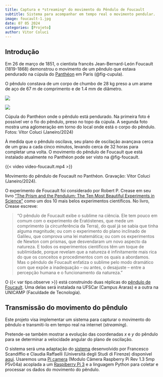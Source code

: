 ```yaml
---
title: Captura e *streaming* do movimento do Pêndulo de Foucault
subtitle: Sistema para acompanhar em tempo real o movimento pendular.
image: foucault-1.jpg
date: 07 05 2024
categories: [Projeto]
author: Vitor Coluci
---
```


## Introdução

Em 26 de março de 1851, o cientista francês Jean-Bernard-León Foucault (1819-1868) demonstrou o movimento de um pêndulo que estava pendurado na cúpula do [Panthéon](https://pt.wikipedia.org/wiki/Pante%C3%A3o_(Paris)){.external} em Paris (@fig-cupula). 

O pêndulo constava de um corpo de chumbo de 28 kg preso a um arame de aço de 67 m de comprimento e de 1.4 mm de diâmetro.

::: {#fig-cupula layout-ncol=2}

![](cupula-1.jpg)

![](cupula-2.jpg)

Cúpula do Panthéon onde o pêndulo está pendurado. Na primeira foto é possível ver o fio do pêndulo, preso no topo da cúpula. A segunda foto mostra uma aglomeração em torno do local onde está o corpo do pêndulo. Fotos: Vitor Coluci (Janeiro/2024)
:::

À medida que o pêndulo oscilava, seu plano de oscilação avançava cerca de um grau a cada cinco minutos, levando cerca de 32 horas para completar uma volta. O movimento do pêndulo de Foucault que está instalado atualmente no Panthéon pode ser visto na @fig-foucault.

::: {#fig-foucault}

{{< video video-foucault.mp4 >}}

Movimento do pêndulo de Foucault no Panthéon. Gravação: Vitor Coluci (Janeiro/2024).

:::

O experimento de Foucault foi considerado por Robert P. Crease em seu livro ["The Prism and the Pendulum: The Ten Most Beautiful Experiments in Science"](https://www.amazon.com/Prism-Pendulum-Beautiful-Experiments-Science/dp/0812970624){.external} como um dos 10 mais belos experimentos científicos. No livro, Crease escreve:

> "O pêndulo de Foucault exibe o sublime na ciência. Ele tem pouco em comum com o experimento de Eratóstenes, que mede um comprimento (a circunferência da Terra), do qual já se sabia que tinha alguma magnitude; ou com o experimento do plano inclinado de Galileu, que comprova uma lei matemática; ou com os experimentos de Newton com prismas, que desvendaram um novo aspecto da natureza. E todos os experimentos científicos têm um toque de sublimidade, porque revelam que a natureza é infinitamente mais rica do que os conceitos e procedimentos com os quais a abordamos. Mas o pêndulo de Foucault enfatiza o sublime pelo modo dramático com que expõe a inadequação – ou antes, o desajuste – entre a percepção humana e o funcionamento da natureza."

O {{< var tipo.observe >}} está construindo duas réplicas do [pêndulo de Foucault](/atividades/pendulo_de_foucault/pendulo_de_foucault.qmd). Uma delas será instalada
na UFSCar (Campus Araras) e a outra na UNICAMP (Faculdade de Tecnologia).

## Transmissão do movimento do pêndulo

Este projeto visa implementar um sistema para capturar o movimento do pêndulo e transmiti-lo em tempo real na internet (*streaming*).

Pretende-se também mostrar a evolução das coordenadas $x$ e $y$ do pêndulo para se determinar a velocidade angular do plano de oscilação.

O sistema será uma adaptação do [sistema](https://github.com/FrancescoScandiffio/Foucault-pendulum-tracking-system/blob/master/documentation/article.pdf){.external} desenvolvido por Francesco Scandiffio e Claudia Raffaelli (Università degli Studi di Firenze) disponível [aqui](https://github.com/FrancescoScandiffio/Foucault-pendulum-tracking-system){.external}. Usaremos uma [Pi camera](https://projects.raspberrypi.org/en/projects/getting-started-with-picamera/){.external} (Modulo Câmera Raspberry Pi Rev 1.3 5mp P5v04a) acoplada a um [Raspiberry Pi 3](https://raspberrypi-guide.github.io/){.external} e a linguagem Python para coletar e processar os dados do movimento do pêndulo. 

<!-- Uma explicação de Eudes Fileti sobre o pêndulo de Foucault pode ser vista a seguir-->
<!--{{< video https://www.youtube.com/watch?v=_ASUQwYELOI width="400" height="300" >}} -->
